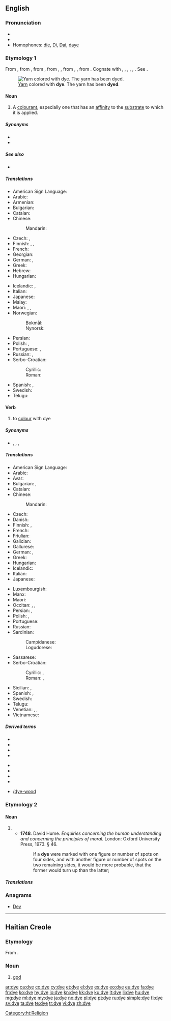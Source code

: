 {{also|d'ye}}
==English==
{{wikipedia}}

===Pronunciation===
* {{IPA|/daɪ/|lang=en}}
* {{rhymes|aɪ|lang=en}}
* Homophones: [[die]], [[Di]], [[Dai]], [[daye]]

===Etymology 1===
From {{der|en|enm|deie}}, from {{der|en|ang|dēag||color, hue, dye}}, from {{der|en|gem-pro|*daugō||colour, shade}}, from {{m|gem-pro|*dauganą}}, {{m|gem-pro|*dug-||to conceal, be dark}}, from {{der|en|ine-pro|*dheuk-}}, {{m|ine-pro|*dhouk-||to be hidden}}, from {{der|en|ine-pro|*dʰewh₂-||to smoke, raise dust, camouflage}}. Cognate with {{cog|goh|tougan||dark, secretive}}, {{m|goh|tougal||dark, hidden, covert}}, {{cog|ang|dēagol}}, {{m|ang|dīegle||dark, hidden, secret}}, {{cog|ang|dohs}}, {{m|ang|dox||dusky, dark}}. See {{l|en|dusk}}.

[[File:Conner-prairie-yarn-drying.jpg|thumb|[[yarn|Yarn]] colored with '''dye'''. The yarn has been '''dyed'''.]]

====Noun====
{{en-noun|~}}

# A [[colourant]], especially one that has an [[affinity]] to the [[substrate]] to which it is applied.

=====Synonyms=====
* {{l|en|colourant}}
* {{l|en|tincture}}

=====See also=====
* {{l|en|ink}}

=====Translations=====
{{trans-top|a colourant, especially one that has an affinity to the substrate to which it is applied}}
* American Sign Language: {{t|ase|9@SideNeckhigh-PalmDown-9@SideNeckhigh-PalmDown Upanddown-Upanddown 9@SideChesthigh-PalmDown-9@SideChesthigh-PalmDown}}
* Arabic: {{t|ar|صِبْغَة|f}}
* Armenian: {{t+|hy|ներկ}}
* Bulgarian: {{t+|bg|боя|f}}
* Catalan: {{t+|ca|tint|m}}
* Chinese:
*: Mandarin: {{t+|cmn|染料|tr=rǎnliào|sc=Hani}}
* Czech: {{t+|cs|barva|f}}, {{t+|cs|barvivo|n}}
* Finnish: {{t|fi|värjäysaine}}, {{t+|fi|väri}}, {{t+|fi|väriaine}}
* French: {{t+|fr|teinture|f}}
* Georgian: {{t|ka|საღებავი}}
* German: {{t+|de|Färbemittel|n}}, {{t|de|Färbmittel|n}}
* Greek: {{t+|el|βαφή|f}}
* Hebrew: {{t+|he|צבע|m|tr=tséva|sc=Hebr}}
* Hungarian: {{t+|hu|festék}}
{{trans-mid}}
* Icelandic: {{t+|is|litur|m}}, {{t+|is|litarefni|n}}
* Italian: {{t+|it|tintura|f}}
* Japanese: {{t+|ja|染料|tr=せんりょう, senryō}}
* Malay: {{t|ms|pewarna}}
* Maori: {{t|mi|wairākau}}, {{t|mi|tae}}, {{t|mi|waitae}}
* Norwegian:
*: Bokmål: {{t|nb|fargestoff|n}}
*: Nynorsk: {{t|nn|fargestoff|n}}
* Persian: {{t+|fa|رنگ|tr=rang|sc=fa-Arab}}
* Polish: {{t+|pl|barwnik|m-in}}, {{t+|pl|farba|f}}
* Portuguese: {{t+|pt|corante|m}}, {{t+|pt|tintura|f}}
* Russian: {{t+|ru|кра́ска|f}}, {{t+|ru|краси́тель|m}}
* Serbo-Croatian:
*: Cyrillic: {{t|sh|фарба|f}}
*: Roman: {{t+|sh|farba|f}}
* Spanish: {{t+|es|tinte|m}}, {{t+|es|tintura|f}}
* Swedish: {{t+|sv|färgämne|n}}
* Telugu: {{t|te|రంగు పదార్థం|tr=raMgu padaarthaM}}
{{trans-bottom}}

====Verb====
{{en-verb|dyes|dyeing|pres_ptc2=dying|dyed}}

# {{lb|en|transitive}} to [[colour]] with dye

=====Synonyms=====
* {{sense|to color}} {{l|en|tint}}, {{l|en|stain}}, {{l|en|shade}}, {{l|en|streak}}

=====Translations=====
{{trans-top|to colour with dye}}
* American Sign Language: {{t|ase|9@SideNeckhigh-PalmDown-9@SideNeckhigh-PalmDown Upanddown-Upanddown 9@SideChesthigh-PalmDown-9@SideChesthigh-PalmDown}}
* Arabic: {{t|ar|صَبَغَ}}
* Avar: {{t|av|бил|sc=Cyrl}}
* Bulgarian: {{t+|bg|боядисвам}}, {{t+|bg|боядисвам|tr=bojadisvam|sc=Cyrl}}
* Catalan: {{t+|ca|tenyir}}
* Chinese:
*: Mandarin: {{t+|cmn|染|tr=rǎn|sc=Hani}}
* Czech: {{t|cs|barvit}}
* Danish: {{t+|da|farve}}
* Finnish: {{t+|fi|värjätä}}, {{t+|fi|sävyttää}}
* French: {{t+|fr|teindre}}
* Friulian: {{t|fur|tenzi}}
* Galician: {{t+|gl|tinxir}}
* Gallurese: {{t|sdn|pintà}}
* German: {{t+|de|färben}}, {{t|de|einfärben}}
* Greek: {{t+|el|βάφω}}
* Hungarian: {{t+|hu|fest}}
* Icelandic: {{t|is|lita}}
* Italian: {{t+|it|tingere}}
* Japanese: {{t|ja|染める|tr=そめる, someru}}
{{trans-mid}}
* Luxembourgish: {{t|lb|afierwen}}
* Manx: {{t|gv|daaghey}}
* Maori: {{t|mi|tāwai}}
* Occitan: {{t+|oc|ténher}}, {{t|oc|tenchar}}, {{t+|oc|tintar}}
* Persian: {{t+|fa|رزیدن|tr=razidan|sc=fa-Arab}}, {{t+|fa|رشتن|tr=raštan|sc=fa-Arab}}
* Polish: {{t+|pl|barwić}}, {{t+|pl|farbować}}
* Portuguese: {{t+|pt|tingir}}
* Russian: {{t+|ru|кра́сить}}
* Sardinian:
*: Campidanese: {{t|sc|pintài}}
*: Logudorese: {{t|sc|pintare}}
* Sassarese: {{t|sdc|pintà}}
* Serbo-Croatian:
*: Cyrillic: {{t|sh|фарбати}}, {{t|sh|офарбати}}
*: Roman: {{t+|sh|farbati}}, {{t+|sh|ofarbati}}
* Sicilian: {{t+|scn|tìnciri}}, {{t+|scn|tìngiri}}
* Spanish: {{t+|es|teñir}}, {{t+|es|tinturar}}
* Swedish: {{t+|sv|färga}}
* Telugu: {{t|te|రంగు అద్దు|tr=raMgu addu}}
* Venetian: {{t|vec|ténxer}}, {{t|vec|ténxar}}, {{t|vec|ténzar}}
* Vietnamese: {{t+|vi|nhuộm}}
{{trans-bottom}}

=====Derived terms=====
{{rel-top|Terms derived from "dye"}}
* {{l|en|dyeable}}
* {{l|en|dyed-in-the-wool}}
* {{l|en|dye-house}}
* {{l|en|dye-line}}
{{rel-mid}}
* {{l|en|dyer}}
* {{l|en|dyery}}
* {{l|en|dyester}}
* {{l|en|dyestuff}}
* {{l|en|dyewood}}/[[dye-wood]]
{{rel-bottom}}

===Etymology 2===

====Noun====
{{en-noun|dice}}

# {{alternative spelling of|die|lang=en}}
#* '''1748'''. David Hume. ''Enquiries concerning the human understanding and concerning the principles of moral.'' London: Oxford University Press, 1973. § 46.
#*: If a '''dye''' were marked with one figure or number of spots on four sides, and with another figure or number of spots on the two remaining sides, it would be more probable, that the former would turn up than the latter;

=====Translations=====
{{trans-see|die}}

===Anagrams===
* {{l|en|dey}} [[Dey#English|Dey]]

----

==Haitian Creole==

===Etymology===
From {{der|ht|fr|dieu||god}}.

===Noun===
{{head|ht|noun}}

# [[god]] <!-- This language section up to here was created using Template:new ht entry -->

[[Category:ht:Religion]]

[[ar:dye]]
[[ca:dye]]
[[co:dye]]
[[cy:dye]]
[[et:dye]]
[[el:dye]]
[[es:dye]]
[[eo:dye]]
[[eu:dye]]
[[fa:dye]]
[[fr:dye]]
[[ko:dye]]
[[hy:dye]]
[[io:dye]]
[[kn:dye]]
[[kk:dye]]
[[ku:dye]]
[[lt:dye]]
[[li:dye]]
[[hu:dye]]
[[mg:dye]]
[[ml:dye]]
[[my:dye]]
[[ja:dye]]
[[no:dye]]
[[pl:dye]]
[[pt:dye]]
[[ru:dye]]
[[simple:dye]]
[[fi:dye]]
[[sv:dye]]
[[ta:dye]]
[[te:dye]]
[[tr:dye]]
[[vi:dye]]
[[zh:dye]]